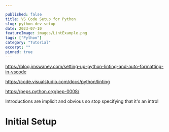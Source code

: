 ```yaml
---

published: false
title: VS Code Setup for Python
slug: python-dev-setup
date: 2023-07-10
featureImage: images/LintExample.png
tags: ["Python"]
category: "Tutorial"
excerpt: ""
pinned: true
---
```


https://blog.jmswaney.com/setting-up-python-linting-and-auto-formatting-in-vscode

https://code.visualstudio.com/docs/python/linting

https://peps.python.org/pep-0008/

Introductions are implicit and obvious so stop specifying that it's an intro!

# Initial Setup
